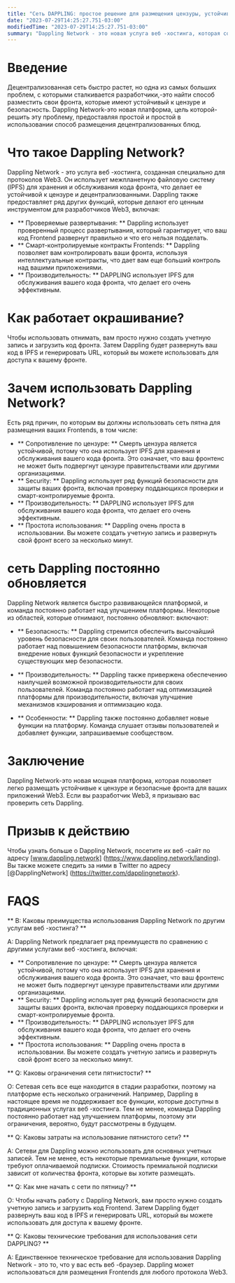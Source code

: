 ```yaml
---
title: "Сеть DAPPLING: простое решение для размещения цензуры, устойчивых к Web3 Frontends"
date: "2023-07-29T14:25:27.751-03:00"
modifiedTime: "2023-07-29T14:25:27.751-03:00"
summary: "Dappling Network - это новая услуга веб -хостинга, которая создана специально для протоколов Web3. Он использует межпланетную файловую систему (IPFS) для хранения и обслуживания кода фронта, что делает ее устойчивой к цензуре и децентрализованными. Dappling также предоставляет ряд других функций, которые делают его ценным инструментом для разработчиков Web3, включая проверку поддающихся проверке, смарт-контролируемые фронталы и производительность."
---
```


# Введение

Децентрализованная сеть быстро растет, но одна из самых больших проблем, с которыми сталкивается разработчики,-это найти способ разместить свои фронта, которые имеют устойчивый к цензуре и безопасность. Dappling Network-это новая платформа, цель которой-решить эту проблему, предоставляя простой и простой в использовании способ размещения децентрализованных блюд.

# Что такое Dappling Network?

Dappling Network - это услуга веб -хостинга, созданная специально для протоколов Web3. Он использует межпланетную файловую систему (IPFS) для хранения и обслуживания кода фронта, что делает ее устойчивой к цензуре и децентрализованными. Dappling также предоставляет ряд других функций, которые делают его ценным инструментом для разработчиков Web3, включая:

- ** Проверяемые развертывания: ** Dappling использует проверенный процесс развертывания, который гарантирует, что ваш код Frontend развернут правильно и что его нельзя подделать.
- ** Смарт-контролируемые контракты Frontends: ** Dappling позволяет вам контролировать ваши фронта, используя интеллектуальные контракты, что дает вам еще больший контроль над вашими приложениями.
- ** Производительность: ** DAPPLING использует IPFS для обслуживания вашего кода фронта, что делает его очень эффективным.

# Как работает окрашивание?

Чтобы использовать отнимать, вам просто нужно создать учетную запись и загрузить код фронта. Затем Dappling будет развернуть ваш код в IPFS и генерировать URL, который вы можете использовать для доступа к вашему фронте.

# Зачем использовать Dappling Network?

Есть ряд причин, по которым вы должны использовать сеть пятна для размещения ваших Frontends, в том числе:

- ** Сопротивление по цензуре: ** Смерть цензура является устойчивой, потому что она использует IPFS для хранения и обслуживания вашего кода фронта. Это означает, что ваш фронтенс не может быть подвергнут цензуре правительствами или другими организациями.
- ** Security: ** Dappling использует ряд функций безопасности для защиты ваших фронта, включая проверку поддающихся проверки и смарт-контролируемые фронта.
- ** Производительность: ** DAPPLING использует IPFS для обслуживания вашего кода фронта, что делает его очень эффективным.
- ** Простота использования: ** Dappling очень проста в использовании. Вы можете создать учетную запись и развернуть свой фронт всего за несколько минут.

# сеть Dappling постоянно обновляется

Dappling Network является быстро развивающейся платформой, и команда постоянно работает над улучшением платформы. Некоторые из областей, которые отнимают, постоянно обновляют: включают:

- ** Безопасность: ** Dappling стремится обеспечить высочайший уровень безопасности для своих пользователей. Команда постоянно работает над повышением безопасности платформы, включая внедрение новых функций безопасности и укрепление существующих мер безопасности.

- ** Производительность: ** Dappling также привержена обеспечению наилучшей возможной производительности для своих пользователей. Команда постоянно работает над оптимизацией платформы для производительности, включая улучшение механизмов кэширования и оптимизацию кода.

- ** Особенности: ** Dappling также постоянно добавляет новые функции на платформу. Команда слушает отзывы пользователей и добавляет функции, запрашиваемые сообществом.

# Заключение

Dappling Network-это новая мощная платформа, которая позволяет легко размещать устойчивые к цензуре и безопасные фронта для ваших приложений Web3. Если вы разработчик Web3, я призываю вас проверить сеть Dappling.

# Призыв к действию

Чтобы узнать больше о Dappling Network, посетите их веб -сайт по адресу [www.dappling.network] (https://www.dappling.network/landing). Вы также можете следить за ними в Twitter по адресу [@DapplingNetwork] (https://twitter.com/dapplingnetwork).

# FAQS

** В: Каковы преимущества использования Dappling Network по другим услугам веб -хостинга? **

A: Dappling Network предлагает ряд преимуществ по сравнению с другими услугами веб -хостинга, включая:

- ** Сопротивление по цензуре: ** Смерть цензура является устойчивой, потому что она использует IPFS для хранения и обслуживания вашего кода фронта. Это означает, что ваш фронтенс не может быть подвергнут цензуре правительствами или другими организациями.
- ** Security: ** Dappling использует ряд функций безопасности для защиты ваших фронта, включая проверку поддающихся проверки и смарт-контролируемые фронта.
- ** Производительность: ** DAPPLING использует IPFS для обслуживания вашего кода фронта, что делает его очень эффективным.
- ** Простота использования: ** Dappling очень проста в использовании. Вы можете создать учетную запись и развернуть свой фронт всего за несколько минут.

** Q: Каковы ограничения сети пятнистости? **

О: Сетевая сеть все еще находится в стадии разработки, поэтому на платформе есть несколько ограничений. Например, Dappling в настоящее время не поддерживает все функции, которые доступны в традиционных услугах веб -хостинга. Тем не менее, команда Dappling постоянно работает над улучшением платформы, поэтому эти ограничения, вероятно, будут рассмотрены в будущем.

** Q: Каковы затраты на использование пятнистого сети? **

A: Сетеви для Dappling можно использовать для основных учетных записей. Тем не менее, есть некоторые премиальные функции, которые требуют оплачиваемой подписки. Стоимость премиальной подписки зависит от количества фронта, которые вы хотите размещать.

** Q: Как мне начать с сети по пятницу? **

О: Чтобы начать работу с Dappling Network, вам просто нужно создать учетную запись и загрузить код Frontend. Затем Dappling будет развернуть ваш код в IPFS и генерировать URL, который вы можете использовать для доступа к вашему фронте.

** Q: Каковы технические требования для использования сети DAPPLING? **

A: Единственное техническое требование для использования Dappling Network - это то, что у вас есть веб -браузер. Dappling может использоваться для размещения Frontends для любого протокола Web3.